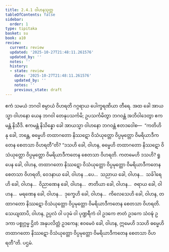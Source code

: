 ```yaml
---
title: 2.4.1 ဝါဟနသုတ္တ
tableOfContents: false
sidebar:
  order: 1
type: tipitaka
basket: su
book: a10
review:
  current: review
  updated: '2025-10-27T21:48:11.261576'
  updated_by: ''
  notes: ''
  history:
  - state: review
    date: '2025-10-27T21:48:11.261576'
    updated_by: ''
    notes: ''
    previous_state: draft
---
```



<ReviewStatus review={frontmatter.review} showDetails={true} />

<HypothesisAnnotation frontmatter={frontmatter} />

<DynamicBreadcrumb />

<Division number="81" book="a10" e="ch" v="17" p="376">

<Paragraph number="610" book="a10">
ဧကံ သမယံ ဘဂဝါ စမ္ပာယံ ဝိဟရတိ ဂဂ္ဂရာယ ပေါက္ခရဏိယာ တီရေ. အထ ခေါ အာယသ္မာ ဝါဟနော ယေန ဘဂဝါ တေနုပသင်္ကမိ; ဥပသင်္ကမိတွာ ဘဂဝန္တံ အဘိဝါဒေတွာ ဧကမန္တံ နိသီဒိ. ဧကမန္တံ နိသိန္နော ခေါ အာယသ္မာ ဝါဟနော ဘဂဝန္တံ ဧတဒဝေါစ—  “ကတိဟိ နု ခေါ, ဘန္တေ, ဓမ္မေဟိ တထာဂတော နိဿဋော ဝိသံယုတ္တော ဝိပ္ပမုတ္တော ဝိမရိယာဒီကတေန စေတသာ ဝိဟရတီ”တိ?
</Paragraph>

<Paragraph number="611" book="a10">
“ဒသဟိ ခေါ, ဝါဟန, ဓမ္မေဟိ တထာဂတော နိဿဋော ဝိသံယုတ္တော ဝိပ္ပမုတ္တော ဝိမရိယာဒီကတေန စေတသာ ဝိဟရတိ. ကတမေဟိ ဒသဟိ? ရူပေန ခေါ, ဝါဟန, တထာဂတော နိဿဋော ဝိသံယုတ္တော ဝိပ္ပမုတ္တော ဝိမရိယာဒီကတေန စေတသာ ဝိဟရတိ, ဝေဒနာယ ခေါ, ဝါဟန …ပေ…  သညာယ ခေါ, ဝါဟန…  သင်္ခါရေဟိ ခေါ, ဝါဟန…  ဝိညာဏေန ခေါ, ဝါဟန…  ဇာတိယာ ခေါ, ဝါဟန…  ဇရာယ ခေါ, ဝါဟန…  မရဏေန ခေါ, ဝါဟန…  ဒုက္ခေဟိ ခေါ, ဝါဟန…  ကိလေသေဟိ ခေါ, ဝါဟန, တထာဂတော နိဿဋော ဝိသံယုတ္တော ဝိပ္ပမုတ္တော ဝိမရိယာဒီကတေန စေတသာ ဝိဟရတိ. သေယျထာပိ, ဝါဟန, ဥပ္ပလံ ဝါ ပဒုမံ ဝါ ပုဏ္ဍရီကံ ဝါ ဥဒကေ ဇာတံ ဥဒကေ သံဝဍ္ဎံ ဥဒကာ ပစ္စုဂ္ဂမ္မ ဌိတံ အနုပလိတ္တံ ဥဒကေန; ဧဝမေဝံ ခေါ, ဝါဟန, ဣမေဟိ ဒသဟိ ဓမ္မေဟိ တထာဂတော နိဿဋော ဝိသံယုတ္တော ဝိပ္ပမုတ္တော ဝိမရိယာဒီကတေန စေတသာ ဝိဟရတီ”တိ.

</Paragraph>
</Division>

<Paragraph number="612" type="center" book="a10">
ပဌမံ.
</Paragraph>